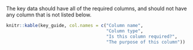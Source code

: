 
The key data should have all of the required columns, and should not have any column that is not listed below.

```r

knitr::kable(key_guide, col.names = c("Column name", 
                                      "Column type", 
                                      "Is this column required?",
                                      "The purpose of this column"))

```
